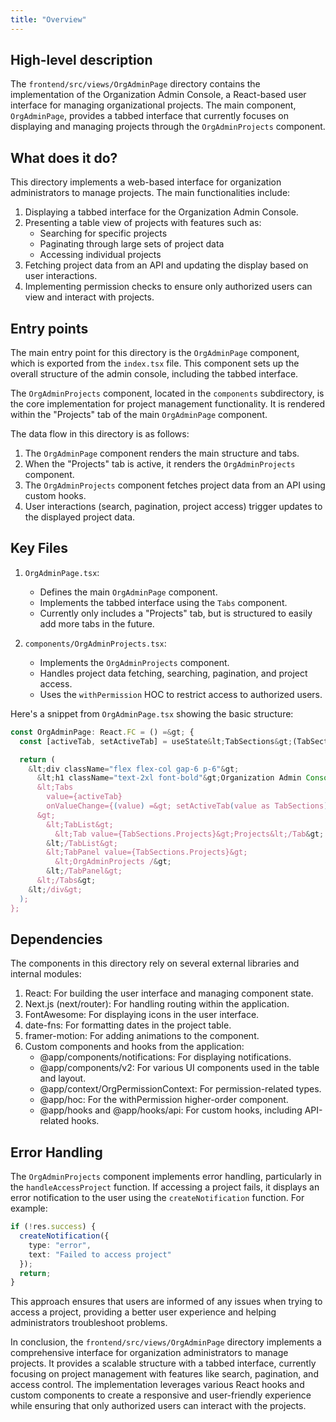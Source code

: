 ```yaml
---
title: "Overview"
---
```


## High-level description
The `frontend/src/views/OrgAdminPage` directory contains the implementation of the Organization Admin Console, a React-based user interface for managing organizational projects. The main component, `OrgAdminPage`, provides a tabbed interface that currently focuses on displaying and managing projects through the `OrgAdminProjects` component.

## What does it do?
This directory implements a web-based interface for organization administrators to manage projects. The main functionalities include:

1. Displaying a tabbed interface for the Organization Admin Console.
2. Presenting a table view of projects with features such as:
   - Searching for specific projects
   - Paginating through large sets of project data
   - Accessing individual projects
3. Fetching project data from an API and updating the display based on user interactions.
4. Implementing permission checks to ensure only authorized users can view and interact with projects.

## Entry points
The main entry point for this directory is the `OrgAdminPage` component, which is exported from the `index.tsx` file. This component sets up the overall structure of the admin console, including the tabbed interface.

The `OrgAdminProjects` component, located in the `components` subdirectory, is the core implementation for project management functionality. It is rendered within the "Projects" tab of the main `OrgAdminPage` component.

The data flow in this directory is as follows:
1. The `OrgAdminPage` component renders the main structure and tabs.
2. When the "Projects" tab is active, it renders the `OrgAdminProjects` component.
3. The `OrgAdminProjects` component fetches project data from an API using custom hooks.
4. User interactions (search, pagination, project access) trigger updates to the displayed project data.

## Key Files
1. `OrgAdminPage.tsx`:
   - Defines the main `OrgAdminPage` component.
   - Implements the tabbed interface using the `Tabs` component.
   - Currently only includes a "Projects" tab, but is structured to easily add more tabs in the future.

2. `components/OrgAdminProjects.tsx`:
   - Implements the `OrgAdminProjects` component.
   - Handles project data fetching, searching, pagination, and project access.
   - Uses the `withPermission` HOC to restrict access to authorized users.

Here's a snippet from `OrgAdminPage.tsx` showing the basic structure:

```typescript
const OrgAdminPage: React.FC = () =&gt; {
  const [activeTab, setActiveTab] = useState&lt;TabSections&gt;(TabSections.Projects);

  return (
    &lt;div className="flex flex-col gap-6 p-6"&gt;
      &lt;h1 className="text-2xl font-bold"&gt;Organization Admin Console&lt;/h1&gt;
      &lt;Tabs
        value={activeTab}
        onValueChange={(value) =&gt; setActiveTab(value as TabSections)}
      &gt;
        &lt;TabList&gt;
          &lt;Tab value={TabSections.Projects}&gt;Projects&lt;/Tab&gt;
        &lt;/TabList&gt;
        &lt;TabPanel value={TabSections.Projects}&gt;
          &lt;OrgAdminProjects /&gt;
        &lt;/TabPanel&gt;
      &lt;/Tabs&gt;
    &lt;/div&gt;
  );
};
```

## Dependencies
The components in this directory rely on several external libraries and internal modules:

1. React: For building the user interface and managing component state.
2. Next.js (next/router): For handling routing within the application.
3. FontAwesome: For displaying icons in the user interface.
4. date-fns: For formatting dates in the project table.
5. framer-motion: For adding animations to the component.
6. Custom components and hooks from the application:
   - @app/components/notifications: For displaying notifications.
   - @app/components/v2: For various UI components used in the table and layout.
   - @app/context/OrgPermissionContext: For permission-related types.
   - @app/hoc: For the withPermission higher-order component.
   - @app/hooks and @app/hooks/api: For custom hooks, including API-related hooks.

## Error Handling
The `OrgAdminProjects` component implements error handling, particularly in the `handleAccessProject` function. If accessing a project fails, it displays an error notification to the user using the `createNotification` function. For example:

```typescript
if (!res.success) {
  createNotification({
    type: "error",
    text: "Failed to access project"
  });
  return;
}
```

This approach ensures that users are informed of any issues when trying to access a project, providing a better user experience and helping administrators troubleshoot problems.

In conclusion, the `frontend/src/views/OrgAdminPage` directory implements a comprehensive interface for organization administrators to manage projects. It provides a scalable structure with a tabbed interface, currently focusing on project management with features like search, pagination, and access control. The implementation leverages various React hooks and custom components to create a responsive and user-friendly experience while ensuring that only authorized users can interact with the projects.